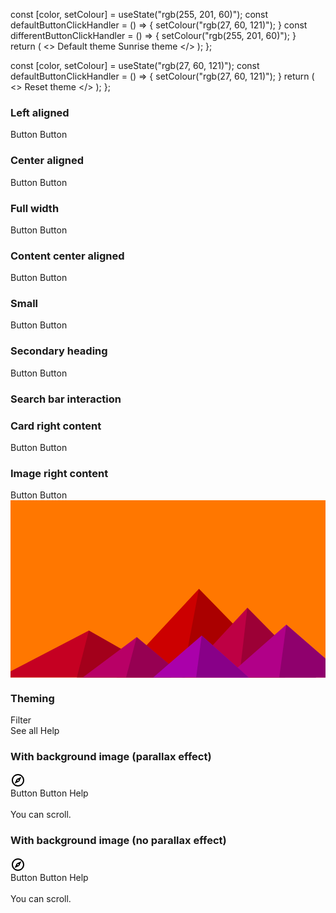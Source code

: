 

<Meta 
    title="React components/Hero" 
    component={IcHero} 
/>

<Description markdown={readme} />

  const [color, setColour] = useState("rgb(255, 201, 60)");
  const defaultButtonClickHandler = () => {
    setColour("rgb(27, 60, 121)");
  }
  const differentButtonClickHandler = () => {
    setColour("rgb(255, 201, 60)");
  }  
  return (
    <>
      <IcTheme color={color}></IcTheme>
      <IcButton variant="primary" onClick={defaultButtonClickHandler}>
        Default theme
      </IcButton>
      <IcButton variant="primary" onClick={differentButtonClickHandler}>
        Sunrise theme
      </IcButton>
    </>
  );
};

  const [color, setColour] = useState("rgb(27, 60, 121)");
  const defaultButtonClickHandler = () => {
    setColour("rgb(27, 60, 121)");
  }
  return (
    <>
      <IcTheme color={color}></IcTheme>
      <IcButton variant="primary" onClick={defaultButtonClickHandler}>
        Reset theme
      </IcButton>
    </>
  );
};

### Left aligned

<Canvas>
  <Story name="Left aligned" parameters={{ layout: "fullscreen" }}>
    <IcHero
      heading="Hero heading"
      subheading="Hero description. This is a Hero component, it should be used as a page heading."
    >
      <IcButton variant="primary" slot="interaction">Button</IcButton>
      <IcButton variant="secondary" slot="interaction">Button</IcButton>
    </IcHero>
  </Story>
</Canvas>

### Center aligned

<Canvas>
  <Story name="Center aligned" parameters={{ layout: "fullscreen" }}>
    <IcHero
      heading="Hero heading"
      subheading="Hero description. This is a Hero component, it should be used as a page heading."
      aligned="center"
    >
      <IcButton variant="primary" slot="interaction">Button</IcButton>
      <IcButton variant="secondary" slot="interaction">Button</IcButton>
    </IcHero>
  </Story>
</Canvas>

### Full width

<Canvas>
  <Story name="Full width" parameters={{ layout: "fullscreen" }}>
    <IcHero
      heading="Hero heading"
      subheading="Hero description. This is a Hero component, it should be used as a page heading."
      aligned="full-width"
    >
      <IcButton variant="primary" slot="interaction">Button</IcButton>
      <IcButton variant="secondary" slot="interaction">Button</IcButton>
    </IcHero>
  </Story>
</Canvas>

### Content center aligned

<Canvas>
  <Story name="Content center aligned" parameters={{ layout: "fullscreen" }}>
    <IcHero
      heading="Hero heading"
      subheading="Hero description. This is a Hero component, it should be used as a page heading."
      aligned="center"
      contentAligned="center"
    >
      <IcButton variant="primary" slot="interaction">Button</IcButton>
      <IcButton variant="secondary" slot="interaction">Button</IcButton>
    </IcHero>
  </Story>
</Canvas>

### Small

<Canvas>
  <Story name="Small" parameters={{ layout: "fullscreen" }}>
    <IcHero
      heading="Hero heading"
      subheading="Hero description. This is a Hero component, it should be used as a page heading."
      small
      aligned="center"
    >
      <IcButton variant="primary" slot="interaction">Button</IcButton>
      <IcButton variant="secondary" slot="interaction">Button</IcButton>
    </IcHero>
  </Story>
</Canvas>

### Secondary heading

<Canvas>
  <Story name="Secondary heading" parameters={{ layout: "fullscreen" }}>
    <IcHero
      heading="Hero heading"
      subheading="Hero description. This is a Hero component, it should be used as a page heading."
      secondaryHeading="Secondary Heading"
      secondarySubheading="This is a secondary description."
      aligned="center"
    >
      <IcButton variant="primary" slot="interaction">Button</IcButton>
      <IcButton variant="secondary" slot="interaction">Button</IcButton>
    </IcHero>
  </Story>
</Canvas>

### Search bar interaction

<Canvas>
  <Story name="Search bar interaction" parameters={{ layout: "fullscreen" }}>
    <IcHero
      heading="Hero heading"
      subheading="Hero description. This is a Hero component, it should be used as a page heading."
      aligned="center"
    >
      <IcSearchBar slot="interaction"></IcSearchBar>
    </IcHero>
  </Story>
</Canvas>

### Card right content

<Canvas>
  <Story name="Card right content" parameters={{ layout: "fullscreen" }}>
    <IcHero
      heading="Hero heading"
      subheading="Hero description. This is a Hero component, it should be used as a page heading."
      cardHeading="Latest announcement"
      cardMessage="This is some example text that can be included in the card copy"
      aligned="full-width"
    >
      <IcButton variant="primary" slot="interaction">Button</IcButton>
      <IcButton variant="secondary" slot="interaction">Button</IcButton>
      <IcCard
        heading="Latest announcement"
        message="This is some example text that can be included in the card copy."
        slot="secondary"
      ></IcCard>
    </IcHero>
  </Story>
</Canvas>

### Image right content

<Canvas>
  <Story name="Image right content" parameters={{ layout: "fullscreen" }}>
    <IcHero
      heading="Hero heading"
      subheading="Hero description. This is a Hero component, it should be used as a page heading."
      aligned="center"
    >
      <IcButton variant="primary" slot="interaction">Button</IcButton>
      <IcButton variant="secondary" slot="interaction">Button</IcButton>
      <svg
        slot="secondary"
        style={{width: "300px"}}
        xmlns="http://www.w3.org/2000/svg"
        viewBox="0 0 1600 900"
      >
        <rect fill="#ff7700" width="1600" height="900" />
        <polygon fill="#cc0000" points="957 450 539 900 1396 900" />
        <polygon fill="#aa0000" points="957 450 872.9 900 1396 900" />
        <polygon fill="#c50022" points="-60 900 398 662 816 900" />
        <polygon fill="#a3001b" points="337 900 398 662 816 900" />
        <polygon fill="#be0044" points="1203 546 1552 900 876 900" />
        <polygon fill="#9c0036" points="1203 546 1552 900 1162 900" />
        <polygon fill="#b80066" points="641 695 886 900 367 900" />
        <polygon fill="#960052" points="587 900 641 695 886 900" />
        <polygon fill="#b10088" points="1710 900 1401 632 1096 900" />
        <polygon fill="#8f006d" points="1710 900 1401 632 1365 900" />
        <polygon fill="#aa00aa" points="1210 900 971 687 725 900" />
        <polygon fill="#880088" points="943 900 1210 900 971 687" />
      </svg>
    </IcHero>
  </Story>
</Canvas>

### Theming

<Canvas>
  <Story name="Theming" parameters={{ layout: "fullscreen" }}>
      <Controlled></Controlled>
      <IcHero
        heading="Hero heading"
        subheading="Hero description. This is a Hero component, it should be used as a page heading."
        aligned="center"
      >
        <div slot="interaction" style={{display: "flex"}}>
          <IcTextField
            placeholder="Filter display"
            label="Filter display"
            hide-label
          ></IcTextField>
          <IcButton variant="primary" style={{marginLeft: 'var(--ic-space-md)'}}>Filter</IcButton>
        </div>
        <IcButton variant="secondary" slot="interaction">See all</IcButton>
        <IcLink
          href="https://google.com"
          slot="interaction"
          style={{marginTop: 'var(--ic-space-sm)'}}
        >
          Help
        </IcLink>
      <IcCard
        heading="Latest announcement"
        message="This is some example text that can be included in the card copy."
        slot="secondary"
      ></IcCard>
    </IcHero>
  </Story>
</Canvas>


### With background image (parallax effect)

<Canvas>
  <Story
    name="With background image (parallax effect)"
    parameters={{ layout: "fullscreen" }}
  >
    <ControlledReset></ControlledReset>
      <IcTopNavigation app-title="Application Name">
        <svg
          slot="app-icon"
          xmlns="http://www.w3.org/2000/svg"
          height="24px"
          viewBox="0 0 24 24"
          width="24px"
          fill="#000000"
        >
          <path d="M0 0h24v24H0V0z" fill="none" />
          <path
            d="M12 2C6.48 2 2 6.48 2 12s4.48 10 10 10 10-4.48 10-10S17.52 2 12 2zm0 18c-4.41 0-8-3.59-8-8s3.59-8 8-8 8 3.59 8 8-3.59 8-8 8zm-5.5-2.5l7.51-3.49L17.5 6.5 9.99 9.99 6.5 17.5zm5.5-6.6c.61 0 1.1.49 1.1 1.1s-.49 1.1-1.1 1.1-1.1-.49-1.1-1.1.49-1.1 1.1-1.1z"
          />
        </svg>
      </IcTopNavigation>
      <ic-hero
        heading="Hero heading"
        subheading="Hero description. This is a Hero component, it should be used as a page heading."
        background-image={image}
      >
        <div slot="interaction">
          <IcButton variant="primary" style={{marginRight: 'var(--ic-space-md)'}}>Button</IcButton>
          <IcButton variant="secondary" style={{marginRight: 'var(--ic-space-md)'}}>Button</IcButton>
          <IcLink href="https://google.com" style={{marginTop: 'var(--ic-space-sm)'}}>
            Help
          </IcLink>
        </div>
      </ic-hero>
      <br />
      <IcTypography style={{marginBottom: 1300}}>You can scroll.</IcTypography>
  </Story>
</Canvas>

### With background image (no parallax effect)

<Canvas>
  <Story
    name="With background image (no parallax effect)"
    parameters={{ layout: "fullscreen" }}
  >
    <ControlledReset></ControlledReset>
      <ic-top-navigation app-title="Application Name">
        <svg
          slot="app-icon"
          xmlns="http://www.w3.org/2000/svg"
          height="24px"
          viewBox="0 0 24 24"
          width="24px"
          fill="#000000"
        >
          <path d="M0 0h24v24H0V0z" fill="none" />
          <path
            d="M12 2C6.48 2 2 6.48 2 12s4.48 10 10 10 10-4.48 10-10S17.52 2 12 2zm0 18c-4.41 0-8-3.59-8-8s3.59-8 8-8 8 3.59 8 8-3.59 8-8 8zm-5.5-2.5l7.51-3.49L17.5 6.5 9.99 9.99 6.5 17.5zm5.5-6.6c.61 0 1.1.49 1.1 1.1s-.49 1.1-1.1 1.1-1.1-.49-1.1-1.1.49-1.1 1.1-1.1z"
          />
        </svg>
      </ic-top-navigation>
      <ic-hero
        heading="Hero heading"
        subheading="Hero description. This is a Hero component, it should be used as a page heading."
        background-image={image}
        disable-background-parallax
      >
        <div slot="interaction">
          <IcButton variant="primary" style={{marginRight: 'var(--ic-space-md)'}}>Button</IcButton>
          <IcButton variant="secondary" style={{marginRight: 'var(--ic-space-md)'}}>Button</IcButton>
          <IcLink href="https://google.com" style={{marginTop: 'var(--ic-space-sm)'}}>
            Help
          </IcLink>
        </div>
      </ic-hero>
      <br />
      <IcTypography style={{marginBottom: 1300}}>You can scroll.</IcTypography>
  </Story>
</Canvas>
